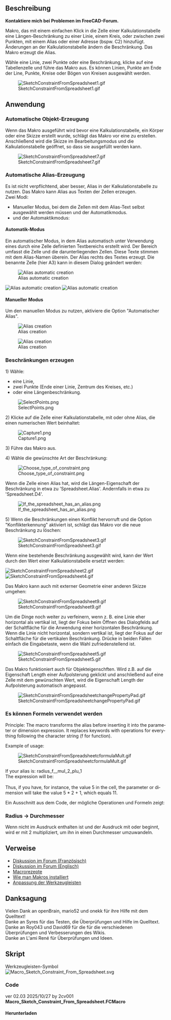 <languages/>

<div class="mw-translate-fuzzy">
{{Macro/de
|Name=Skizzen-Beschränkungen aus Kalkulationstabellen
|Icon=Macro_Sketch_Constraint_From_Spreadsheet.svg
|Description=Makro, das mit einem einfachen Klick in die Zelle einer Kalkulationstabelle eine Längen-Beschränkung zu einer Linie, einem Kreis, oder zwischen zwei Punkten, mit einem Alias oder einer Adresse (bspw. C2) hinzufügt. Änderungen an der Kalkulationstabelle ändern die Beschränkung. Das Makro erzeugt die Alias.<br>Wähle eine Linie, zwei Punkte oder eine Beschränkung, klicke auf eine Tabellenzelle und führe das Makro aus. Es können Linien, Punkte am Ende der Line, Punkte, Kreise oder Bögen von Kreisen ausgewählt werden.
|Author=2cv001
|Download=[https://wiki.freecad.org/images/d/dc/Macro_Sketch_Constraint_From_Spreadsheet.svg ToolBar icon]
|Version=02.02
|Date=2025-03-30
|FCVersion=Alle
}}
</div>

<span id="Description"></span>
== Beschreibung ==

'''Kontaktiere mich bei Problemen im FreeCAD-Forum.'''

Makro, das mit einem einfachen Klick in die Zelle einer Kalkulationstabelle eine Längen-Beschränkung zu einer Linie, einem Kreis, oder zwischen zwei Punkten, mit einem Alias oder einer Adresse (bspw. C2) hinzufügt. Änderungen an der Kalkulationstabelle ändern die Beschränkung. Das Makro erzeugt die Alias.

Wähle eine Linie, zwei Punkte oder eine Beschränkung, klicke auf eine Tabellenzelle und führe das Makro aus. Es können Linien, Punkte am Ende der Line, Punkte, Kreise oder Bögen von Kreisen ausgewählt werden.

[[File:SketchConstraintFromSpreadsheet1.gif]]

{{Codeextralink|https://raw.githubusercontent.com/2cv001/FreeCAD-macros/master/Spreadsheet/Sketch_Constraint_From_Spreadsheet.FCMacro}}

<span id="Usage"></span>
== Anwendung ==

<span id="Automatic_object_creation"></span>
=== Automatische Objekt-Erzeugung ===

Wenn das Makro ausgeführt wird bevor eine Kalkulationstabelle, ein Körper oder eine Skizze erstellt wurde, schlägt das Makro vor eine zu erstellen. Anschließend wird die Skizze im Bearbeitungsmodus und die Kalkulationstabelle geöffnet, so dass sie ausgefüllt werden kann.

[[File:SketchConstraintFromSpreadsheet7.gif]]

<span id="Automatic_alias_creation"></span>
=== Automatische Alias-Erzeugung ===

Es ist nicht verpflichtend, aber besser, Alias in der Kalkulationstabelle zu nutzen. Das Makro kann Alias aus Texten der Zellen erzeugen.<br>
Zwei Modi:
* Manueller Modus, bei dem die Zellen mit dem Alias-Text selbst ausgewählt werden müssen und der Automatikmodus.
* und der Automaktikmodus:

<span id="Automatic_mode"></span>
==== Automatik-Modus ====

Ein automatischer Modus, in dem Alias automatisch unter Verwendung eines durch eine Zelle definierten Textbereichs erstellt wird. Der Bereich umfasst die Zelle und die darunterliegenden Zellen. Diese Texte stimmen mit dem Alias-Namen überein. Der Alias rechts des Textes erzeugt. Die benannte Zelle (hier A3) kann in diesem Dialog geändert werden:

[[File:SketchConstraintFromSpreadsheet2302.png|alt=Alias automatic creation|Alias automatic creation]]

[[File:SketchConstraintFromSpreadsheet2303.png|alt=Alias automatic creation|Alias automatic creation]]
[[File:SketchConstraintFromSpreadsheet2304.gif|alt=Alias automatic creation|Alias automatic creation]]

<span id="Manual_mode"></span>
==== Manueller Modus ====

Um den manuellen Modus zu nutzen, aktiviere die Option "Automatischer Alias".

[[File:SketchConstraintFromSpreadsheet2301.png|alt=Alias creation|Alias creation]]

[[File:SketchConstraintFromSpreadsheet8.gif|alt=Alias creation|Alias creation]]

<span id="Constraints_creation"></span>
=== Beschränkungen erzeugen ===

1) Wähle:
* eine Linie,
* zwei Punkte (Ende einer Linie, Zentrum des Kreises, etc.)
* oder eine Längenbeschränkung.

[[File:SelectPoints.png]]

2) Klicke auf die Zelle einer Kalkulationstabelle, mit oder ohne Alias, die einen numerischen Wert beinhaltet:

[[File:Capture1.png]]

3) Führe das Makro aus.

4) Wähle die gewünschte Art der Beschränkung:

[[File:Choose type of constraint.png]]

Wenn die Zelle einen Alias hat, wird die Längen-Eigenschaft der Beschränkung in etwa zu 'Spreadsheet.Alias'. Andernfalls in etwa zu 'Spreadsheet.D4'.

[[File:If_the_spreadsheet_has_an_alias.png]]

5) Wenn die Beschränkungen einen Konflikt hervorruft und die Option "Konflikterkennung" aktiviert ist, schlägt das Makro vor die neue Beschränkung zu löschen:

[[File:SketchConstraintFromSpreadsheet3.gif]]

Wenn eine bestehende Beschränkung ausgewählt wird, kann der Wert durch den Wert einer Kalkulationstabelle ersetzt werden:

[[File:SketchConstraintFromSpreadsheet2.gif]]
[[File:SketchConstraintFromSpreadsheet4.gif]]

Das Makro kann auch mit externer Geometrie einer anderen Skizze umgehen:

[[File:SketchConstraintFromSpreadsheet9.gif]]

Um die Dinge noch weiter zu verfeinern, wenn z. B. eine Linie eher horizontal als vertikal ist, liegt der Fokus beim Öffnen des Dialogfelds auf der Schaltfläche für die Anwendung einer horizontalen Beschränkung. Wenn die Linie nicht horizontal, sondern vertikal ist, liegt der Fokus auf der Schaltfläche für die vertikalen Beschränkung. Drücke in beiden Fällen einfach die Eingabetaste, wenn die Wahl zufriedenstellend ist.

[[File:SketchConstraintFromSpreadsheet5.gif]]

Das Makro funktioniert auch für Objekteigenschften. Wird z.B. auf die Eigenschaft Length einer Aufpolsterung geklickt und anschließend auf eine Zelle mit dem gewünschten Wert, wird die Eigenschaft Length der Aufpolsterung automatisch angepasst.

[[File:SketchConstraintFromSpreadsheetchangePropertyPad.gif]]

<span id="You_can_use_formulas"></span>
=== Es können Formeln verwendet werden ===

<div lang="en" dir="ltr" class="mw-content-ltr">
Principle: The macro transforms the alias before inserting it into the parameter or dimension expression. It replaces keywords with operations for everything following the character string {{Incode|f}} (f for function).
</div>

<div lang="en" dir="ltr" class="mw-content-ltr">
Example of usage:
</div>

[[File:SketchConstraintFromSpreadsheetcformulaMult.gif]]

<div lang="en" dir="ltr" class="mw-content-ltr">
If your alias is: radius_f__mul_2_plu_1<br>
The expression will be:<br>
{{Incode|<<datas>>.radius_f__mul_2_plu_1 '''* 2 + 1'''}}<br>
Thus, if you have, for instance, the value 5 in the cell, the parameter or dimension will take the value 5 * 2 + 1, which equals 11.
</div>

Ein Ausschnitt aus dem Code, der mögliche Operationen und Formeln zeigt:

{{Code|code=
formulaSeparator = '_f_'
dicoFormula = {
    '_div_':'/',
    '_mul_':'*',
    '_plu_':'+',
    '_mor_':'+',
    '_les_':'-',
    '_moi_':'-',
    '_pg_':'(',
    '_lp_':'(',
    '_pd_': ')',
    '_rp_': ')',
}
}}

<span id="Radius_→_diameter"></span>
=== Radius → Durchmesser ===

Wenn {{Incode|_f_}} nicht im Ausdruck enthalten ist und der Ausdruck mit {{Incode|rayon}} oder {{Incode|radius}} beginnt, wird er mit 2 multipliziert, um ihn in einen Durchmesser umzuwandeln.

<span id="Links"></span>
== Verweise ==

* [https://forum.freecad.org/viewtopic.php?t=75972 Diskussion im Forum (Französisch)]
* [https://forum.freecad.org/viewtopic.php?style=5&t=76990 Diskussion im Forum (Englisch)]
* [[Macros_recipes/de|Macrorezepte]]
* [[How_to_install_macros/de|Wie man Makros installiert]]
* [[Customize_Toolbars/de|Anpassung der Werkzeugleisten]]

<span id="Credits"></span>
== Danksagung ==

Vielen Dank an openBrain, mario52 und onekk für ihre Hilfe mit dem Quelltext!<br/>
Danke an Syres für das Testen, die Überprüfungen und Hilfe im Quelltext.<br/>
Danke an Roy043 und David69 für die für die verschiedenen Überprüfungen und Verbesserungen des Wikis.<br/>
Danke an L'ami René für Überprüfungen und Ideen.

<span id="Script"></span>
== Skript ==

Werkzeugleisten-Symbol [[Image:Macro_Sketch_Constraint_From_Spreadsheet.svg]]

=== Code ===


ver 02.03 2025/10/27 by 2cv001 '''Macro_Sketch_Constraint_From_Spreadsheet.FCMacro'''
<span id="Download"></span>
==== Herunterladen ==== 
<br>
{{CodeDownload|https://raw.githubusercontent.com/2cv001/FreeCAD-macros/master/Spreadsheet/Sketch_Constraint_From_Spreadsheet.FCMacro| Download latest version of the macro}}